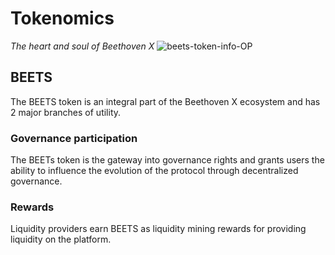 # Tokenomics
_The heart and soul of Beethoven X_
![beets-token-info-OP](https://user-images.githubusercontent.com/109503546/208121212-7cb34e9f-5290-428c-865a-13047abc97fb.png)


## BEETS
The BEETS token is an integral part of the Beethoven X ecosystem and has 2 major branches of utility.

### Governance participation 
The BEETs token is the gateway into governance rights and grants users the ability to influence the evolution of the protocol through decentralized governance.
 
### Rewards
Liquidity providers earn BEETS as liquidity mining rewards for providing liquidity on the platform. 

